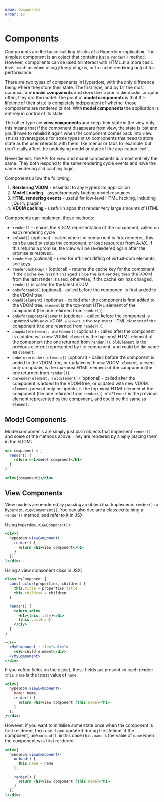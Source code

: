 ```yaml
---
name: Components
order: 10
---
```


# Components

Components are the basic building blocks of a Hyperdom application. The simplest component is an object that contains just a `render()` method. However, components can be used to interact with HTML at a more basic level, such as when using jQuery plugins, or to cache rendering output for performance.

There are two types of components in Hyperdom, with the only difference being where they store their state. The first type, and by far the most common, are **model components** and store their state in the model, or quite often, they _are_ the model. The point of **model components** is that the lifetime of their state is completely independent of whether those components are rendered or not. With **model components** the application is entirely in control of its state.

The other type are **view components** and keep their state in the view only, this means that if the component disappears from view, the state is lost and you'll have to rebuild it again when the component comes back into view. This is advantageous for some types of UI components that need to store state as the user interacts with them, like menus or tabs for example, but don't really affect the underlying model or state of the application itself.

Nevertheless, the API for view and model components is almost entirely the same. They both respond to the same rendering cycle events and have the same rendering and caching logic.

Components allow the following:

1. **Rendering VDOM** - essential to any Hyperdom application
2. **Model Loading** - asynchronously loading model resources
3. **HTML rendering events** - useful for low-level HTML hacking, including jQuery plugins
4. **VDOM caching** - useful in apps that render very large amounts of HTML

Components can implement these methods:

* `render()` - returns the VDOM representation of the component, called on each rendering cycle
* `onload()` (optional) - called when the component is first rendered, this can be used to setup the component, or load resources from AJAX. If this returns a promise, the view will be re-rendered again after the promise is resolved.
* `renderKey` (optional) - used for efficient diffing of virtual-dom elements, see [keys](#keys).
* `renderCacheKey()` (optional) - returns the cache key for the component. If the cache key hasn't changed since the last render, then the VDOM from the last render is used, otherwise, if the cache key has changed, `render()` is called for the latest VDOM.
* `onbeforeadd()` (optional) - called before the component is first added to the VDOM tree
* `onadd(element)` (optional) - called after the component is first added to the VDOM tree. `element` is the top-most HTML element of the component (the one returned from `render()`).
* `onbeforeupdate(element)` (optional) - called before the component is updated with new VDOM. `element` is the top-most HTML element of the component (the one returned from `render()`).
* `onupdate(element, oldElement)` (optional) - called after the component is updated with new VDOM. `element` is the top-most HTML element of the component (the one returned from `render()`). `oldElement` is the previous element represented by the component, and could be the same as `element`.
* `onbeforerender([element])` (optional) - called before the component is added to the VDOM tree, or updated with new VDOM. `element`, present only on update, is the top-most HTML element of the component (the one returned from `render()`).
* `onrender(element, [oldElement])` (optional) - called after the component is added to the VDOM tree, or updated with new VDOM. `element`, present only on update, is the top-most HTML element of the component (the one returned from `render()`). `oldElement` is the previous element represented by the component, and could be the same as `element`.

## Model Components

Model components are simply just plain objects that implement `render()` and some of the methods above. They are rendered by simply placing them in the VDOM:

```jsx
var component = {
  render() {
    return <h1>model component</h1>
  }
}

<div>{component}</div>
```

## View Components

View models are rendered by passing an object that implements `render()` to `hyperdom.viewComponent()`. You can also declare a class containing a `render()` method, and refer to it in JSX.

Using `hyperdom.viewComponent()`:

```jsx
<div>{
  hyperdom.viewComponent({
    render() {
      return <h1>view component</h1>
    }
  })
}</div>
```

Using a view component class in JSX:

```jsx
class MyComponent {
  constructor(properties, children) {
    this.title = properties.title
    this.children = children
  }

  render() {
    return <div>
      <h1>{this.title}</h1>
      {this.children}
    </div>
  }
}

<div>
  <MyComponent title="value">
    <div>child element</div>
  </MyComponent>
</div>
```

If you define fields on the object, these fields are present on each render: `this.name` is the latest value of `name`.

```jsx
<div>{
  hyperdom.viewComponent({
    name: name,
    render() {
      return <h1>view component {this.name}</h1>
    }
  })
}</div>
```

However, if you want to initialise some state once when the component is first rendered, then use it and update it during the lifetime of the component, use `onload()`, in this case `this.name` is the value of `name` when the component was first rendered.

```jsx
<div>{
  hyperdom.viewComponent({
    onload() {
      this.name = name
    },

    render() {
      return <h1>view component {this.name}</h1>
    }
  })
}</div>
```
